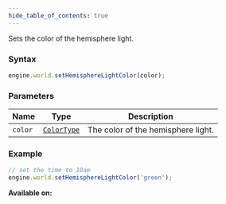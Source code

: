 ```yaml
---
hide_table_of_contents: true
---
```



Sets the color of the hemisphere light.

### Syntax

```js
engine.world.setHemisphereLightColor(color);
```

### Parameters

| Name    | Type                                  | Description                        |
| ------- | ------------------------------------- | ---------------------------------- |
| `color` | [`ColorType`](/sdk/types/`ColorType`) | The color of the hemisphere light. |

### Example

```js
// set the time to 10am
engine.world.setHemisphereLightColor('green');
```

**Available on:** <ClientTag />
